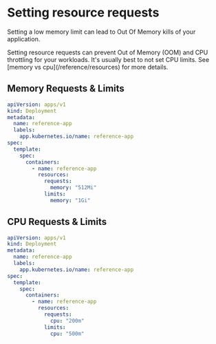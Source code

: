 
# Setting resource requests

<Callout type="warning">Setting a low memory limit can lead to Out Of Memory kills of your application.</Callout>

<Callout type="info">
  Setting resource requests can prevent Out of Memory (OOM) and CPU throttling for your workloads. It's usually best to
  not set CPU limits. See [memory vs cpu](/reference/resources) for more details.
</Callout>

## Memory Requests & Limits

```yaml
apiVersion: apps/v1
kind: Deployment
metadata:
  name: reference-app
  labels:
    app.kubernetes.io/name: reference-app
spec:
  template:
    spec:
      containers:
        - name: reference-app
          resources:
            requests:
              memory: "512Mi"
            limits:
              memory: "1Gi"
```

## CPU Requests & Limits

```yaml
apiVersion: apps/v1
kind: Deployment
metadata:
  name: reference-app
  labels:
    app.kubernetes.io/name: reference-app
spec:
  template:
    spec:
      containers:
        - name: reference-app
          resources:
            requests:
              cpu: "200m"
            limits:
              cpu: "500m"
```
